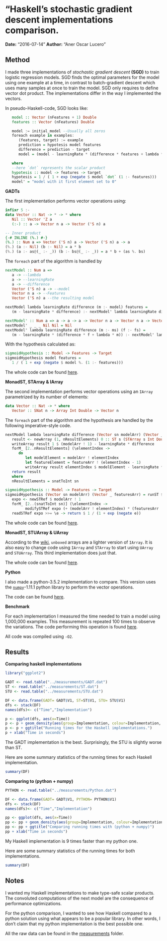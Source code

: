 # "Haskell's stochastic gradient descent implementations comparison.

**Date:** "2016-07-14" **Author:** "Aner Oscar Lucero"

## Method

I made three implementations of *stochastic gradient descent* **(SGD)** to train logistic
regression models.  SGD finds the optimal parameters for the model using one
example at a time, in contrast to batch-gradient descent which uses many samples
at once to train the model. SGD only requires to define vector dot product. The
implementations differ in the way I implemented the vectors.

In pseudo-Haskell-code, SGD looks like:

```haskell
   model :: Vector (nFeatures + 1) Double
   features :: Vector (nFeatures) Double

   model := initial_model --Usually all zeros
   foreach example in examples:
      (features, target) := example
      prediction = hypotesis model features
      difference = prediction - target
      model = (model - learningRate * (difference * features + lambda * model'))

   where
   --here `dot` represents the scalar product
   hypotesis :: model -> features -> target
   hypotesis = 1 / ( 1 + exp (negate $ model `dot` (1 :- features)))
   model' = "model with it first element set to 0"
```

**GADTs**

The first implementation performs vector operations using:

```haskell
infixr 5 :-
data Vector :: Nat -> * -> * where
   Nil :: Vector 'Z a
   (:-) :: a -> Vector n a -> Vector ('S n) a

-- Inner product
{-# INLINE (%.) #-}
(%.) :: Num a => Vector ('S n) a -> Vector ('S n) a -> a
(%.) (a :- Nil) (b :- Nil) = a * b
(%.) (a :- as@(_ :- _)) (b :- bs@(_ :- _)) = a * b + (as %. bs)

```

The `foreach` part of the algorithm is handled by
```haskell
nextModel :: Num a =>
   a -> --lambda
   a -> --learningRate
   a -> --difference
   Vector ('S n) a -> --model
   Vector n a -> --Features
   Vector ('S n) a --the resulting model

nextModel lambda learningRate difference (m :- model) features =
   (m - learningRate * difference) :- nextModel' lambda learningRate difference model features

nextModel' :: Num a => a -> a -> a -> Vector n a -> Vector n a -> Vector n a
nextModel' _ _ _ Nil Nil = Nil
nextModel' lambda learningRate difference (m :- ms) (f :- fs) =
   (m - learningRate * (difference * f + lambda * m)) :- nextModel' lambda learningRate difference ms fs
```

With the hypothesis calculated as:

```haskell
sigmoidHypothesis :: Model -> Features -> Target
sigmoidHypothesis model features =
   1 / ( 1 + exp (negate $ model %. (1 :- features)))
```
The whole code can be found [here](../src/MainGADT.hs).

**MonadST, STArray & IArray**

The second implementation performs vector operations using an `IArray`
parametrized by its number of elements:

```haskell
data Vector :: Nat -> * where
   Vector :: SNat n -> Array Int Double -> Vector n
```

The `foreach` part of the algorithm and the hypothesis are handled by the
following imperative-style code.

```haskell
nextModel lambda learningRate difference (Vector sn modelArr) (Vector _ featureArr) = Vector sn $ runSTArray $ do
   result <- newArray (1, nResultElements) 0 :: ST s (STArray s Int Double)
   writeArray result 1 $ (modelArr ! 1) - learningRate * difference
   forM_ [2..nResultElements] (\elementIndex ->
      do
         let modelElement = modelArr ! elementIndex
         let featureElement = featureArr ! (elementIndex - 1)
         writeArray result elementIndex $ modelElement - learningRate * (difference * featureElement + lambda * modelElement))
   return result
   where
   nResultElements = snatToInt sn

sigmoidHypothesis :: Model -> Features -> Target
sigmoidHypothesis (Vector sn modelArr) (Vector _ featuresArr) = runST $ do
   expo <- newSTRef $ modelArr ! 1
   forM_ [2..(snatToInt sn)] (\elementIndex ->
         modifySTRef expo (+ (modelArr ! elementIndex) * (featuresArr ! (elementIndex - 1))))
   readSTRef expo >>= \e -> return $ 1 / (1 + exp (negate e))
```

The whole code can be found [here](../src/MainST.hs).

**MonadST, STUArray & UArray**

According to the [wiki](https://wiki.haskell.org/Arrays#Unboxed_arrays), `unboxed`
arrays are a lighter version of `IArray`. It is also easy to change code using
`IArray` and `STArray` to start using `UArray` and `STUArray`.  This third
implementation does just that.

The whole code can be found [here](../src/MainSTU.hs).

**Python**

I also made a python-3.5.2 implementation to compare. This version uses the
[`numpy`](http://www.numpy.org/)-1.11.1 python library to perform the vector operations.

The code can be found [here](src/Main.py).

**Benchmark**

For each implementation I measured the time needed to train a model using
1,000,000 examples. This measurement is repeated 100 times to observe the
variations. The code performing this operation is found
[here](../sh/poorManBenchmarTool.sh).

All code was compiled using `-O2`.

## Results

**Comparing haskell implementations**
```r
library("ggplot2")

GADT <- read.table("../measurements/GADT.dat")
ST <- read.table("../measurements/ST.dat")
STU <- read.table("../measurements/STU.dat")

DF <- data.frame(GADT= GADT$V1, ST=ST$V1, STU= STU$V1)
dfs <- stack(DF)
names(dfs)<- c("Time","Implementation")

p <- ggplot(dfs, aes(x=Time))
p <- p + geom_density(aes(group=Implementation, colour=Implementation, fill=Implementation), alpha=0.3)
p <- p + ggtitle("Running times for the Haskell implementations.")
p + xlab("Time in seconds")
```

The GADT implementation is the best. Surprisingly, the STU is slightly worse
than ST.

Here are some summary statistics of the running times for each Haskell
implementation.

```r
summary(DF)
```

**Comparing to (python + numpy)**

```r

PYTHON <- read.table("../measurements/Python.dat")

DF <- data.frame(GADT= GADT$V1, PYTHON= PYTHON$V1)
dfs <- stack(DF)
names(dfs)<- c("Time","Implementation")

pp <- ggplot(dfs, aes(x=Time))
pp <- pp + geom_density(aes(group=Implementation, colour=Implementation, fill=Implementation), alpha=0.3)
pp <- pp + ggtitle("Comparing running times with (python + numpy)")
pp + xlab("Time in seconds")
```

My Haskell implementation is 9 times faster than my python one.

Here are some summary statistics of the running times for both
implementations.

```r
summary(DF)
```

## Notes

I wanted my Haskell implementations to make type-safe scalar products. The
convoluted computations of the next model are the consequence of performance
optimizations.

For the python comparison, I wanted to see how Haskell compared to a python
solution using what appears to be a popular library. In other words, I don't claim
that my python implementation is the best possible one.

All the raw data can be found in the [measurements](../measurements) folder.
